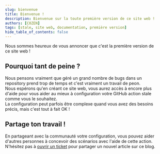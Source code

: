 ```yaml
---
slug: bienvenue
title: Bienvenue !
description: Bienvenue sur la toute première version de ce site web !
authors: [C0ZEN]
tags: [stale, site web, documentation, première version]
hide_table_of_contents: false
---
```


Nous sommes heureux de vous annoncer que c'est la première version de ce site web !

<!--truncate-->

## Pourquoi tant de peine ?

Nous pensons vraiment que géré un grand nombre de bugs dans un repository prend trop de temps et c'est vraiment un travail de peon.  
Nous espérons qu'en créant ce site web, vous aurez accès à encore plus d'aide pour vous aider au mieux à configuration votre GitHub action stale comme vous le souhaitez.  
La configuration peut parfois être complexe quand vous avez des besoins précis, mais c'est tout à fait OK !

## Partage ton travail !

En partageant avec la communauté votre configuration, vous pouvez aider d'autres personnes à concevoir des scénarios avec l'aide de cette action.  
N'hésitez pas à [ouvrir un ticket](https://github.com/Sonia-corporation/stale/issues/new/choose) pour partager un nouvel article sur ce blog.
